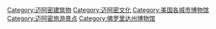 [[Category:迈阿密建筑物|Category:迈阿密建筑物]]
[[Category:迈阿密文化|Category:迈阿密文化]]
[[Category:美国各城市博物馆|Category:美国各城市博物馆]]
[[Category:迈阿密旅游景点|Category:迈阿密旅游景点]]
[[Category:佛罗里达州博物馆|Category:佛罗里达州博物馆]]